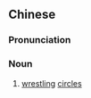 {{also|跤坛}}
==Chinese==
{{zh-forms|s=跤坛}}

===Pronunciation===
{{zh-pron
|m=jiāotán
|cat=n
}}

===Noun===
{{zh-noun}}

# [[wrestling]] [[circle]]s